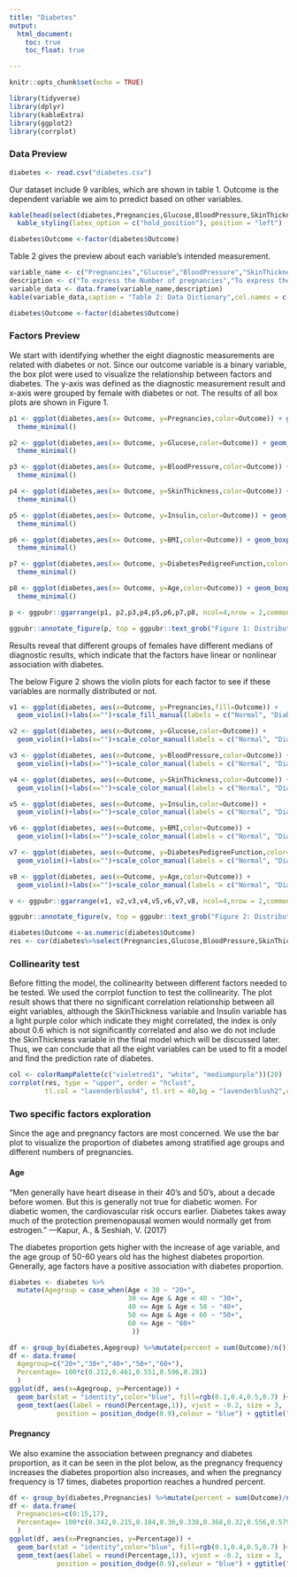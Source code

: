 ```yaml
---
title: "Diabetes"
output: 
  html_document:
    toc: true
    toc_float: true

---
```


```r
knitr::opts_chunk$set(echo = TRUE)
```

```r
library(tidyverse)
library(dplyr)
library(kableExtra)
library(ggplot2)
library(corrplot)
```
### Data Preview
```r
diabetes <- read.csv("diabetes.csv")
```
Our dataset include 9 varibles, which are shown in table 1. Outcome is the dependent variable we aim to prredict based on other variables.

```r
kable(head(select(diabetes,Pregnancies,Glucose,BloodPressure,SkinThickness,Insulin, BMI,DiabetesPedigreeFunction,Age, Outcome),9),caption = "Table 1: Raw Data") %>%
  kable_styling(latex_option = c("hold_position"), position = "left")

diabetes$Outcome <-factor(diabetes$Outcome)
```

Table 2 gives the preview about each variable's intended measurement.

```r
variable_name <- c("Pregnancies","Glucose","BloodPressure","SkinThickness","Insulin", "BMI","DiabetesPedigreeFunction","Age", "Outcome")
description <- c("To express the Number of pregnancies","To express the Glucose level in blood","To express the Blood pressure measurement","To express the thickness of the skin","To express the Insulin level in blood","To express the Body mass index","To express the Diabetes percentage","To express the age","To express the diabetes outcome 1 is Yes and 0 is No")
variable_data <- data.frame(variable_name,description)
kable(variable_data,caption = "Table 2: Data Dictionary",col.names = c("Variable Name","Description"))%>% kable_styling(latex_option = c("hold_position"), position = "left")
```


```r
diabetes$Outcome <-factor(diabetes$Outcome)
```
### Factors Preview

We start with identifying whether the eight diagnostic measurements are related with diabetes or not. Since our outcome variable is a binary variable, the box plot were used to visualize the relationship between factors and diabetes. The y-axis was defined as the diagnostic measurement result  and x-axis were grouped by female with diabetes or not. The results of all box plots are shown in Figure 1.  

```r
p1 <- ggplot(diabetes,aes(x= Outcome, y=Pregnancies,color=Outcome)) + geom_boxplot()+labs(x="")+scale_color_manual(labels = c("Normal", "Diabetes"), values = c("#DC9FB4", "purple"))+theme(axis.title.y = element_text(size=8))+
  theme_minimal()

p2 <- ggplot(diabetes,aes(x= Outcome, y=Glucose,color=Outcome)) + geom_boxplot()+labs(x="")+scale_color_manual(labels = c("Normal", "Diabetes"), values = c("#DC9FB4", "purple"))+theme(axis.title.y = element_text(size=8))+
  theme_minimal()

p3 <- ggplot(diabetes,aes(x= Outcome, y=BloodPressure,color=Outcome)) + geom_boxplot()+labs(x="")+scale_color_manual(labels = c("Normal", "Diabetes"), values = c("#DC9FB4", "purple"))+theme(axis.title.y = element_text(size=8))+
  theme_minimal()

p4 <- ggplot(diabetes,aes(x= Outcome, y=SkinThickness,color=Outcome)) + geom_boxplot()+labs(x="")+scale_color_manual(labels = c("Normal", "Diabetes"), values = c("#DC9FB4", "purple"))+theme(axis.title.y = element_text(size=8))+
  theme_minimal()

p5 <- ggplot(diabetes,aes(x= Outcome, y=Insulin,color=Outcome)) + geom_boxplot()+labs(x="")+scale_color_manual(labels = c("Normal", "Diabetes"), values = c("#DC9FB4", "purple"))+theme(axis.title.y = element_text(size=8))+
  theme_minimal()

p6 <- ggplot(diabetes,aes(x= Outcome, y=BMI,color=Outcome)) + geom_boxplot()+labs(x="")+scale_color_manual(labels = c("Normal", "Diabetes"), values = c("#DC9FB4", "purple"))+theme(axis.title.y = element_text(size=8))+
  theme_minimal()

p7 <- ggplot(diabetes,aes(x= Outcome, y=DiabetesPedigreeFunction,color=Outcome)) + geom_boxplot()+labs(x="")+scale_color_manual(labels = c("Normal", "Diabetes"), values = c("#DC9FB4", "purple"))+theme(axis.title.y = element_text(size=8))+
  theme_minimal()

p8 <- ggplot(diabetes,aes(x= Outcome, y=Age,color=Outcome)) + geom_boxplot()+labs(x="")+scale_color_manual(labels = c("Normal", "Diabetes"), values = c("#DC9FB4", "purple"))+theme(axis.title.y = element_text(size=8))+
  theme_minimal()
```

```r
p <- ggpubr::ggarrange(p1, p2,p3,p4,p5,p6,p7,p8, ncol=4,nrow = 2,common.legend = TRUE)

ggpubr::annotate_figure(p, top = ggpubr::text_grob("Figure 1: Distributions of Variables Among Each Group", color = "#0F2540",face = "bold", size = 15))

```

Results reveal that different groups of females have different medians of diagnostic results, which indicate that the factors have linear or nonlinear association with diabetes. 

The below Figure 2 shows the violin plots for each factor to see if these variables are normally distributed or not.

```r
v1 <- ggplot(diabetes, aes(x=Outcome, y=Pregnancies,fill=Outcome)) + 
  geom_violin()+labs(x="")+scale_fill_manual(labels = c("Normal", "Diabetes"), values = c("mistyrose", "plum3"))+theme_minimal()

v2 <- ggplot(diabetes, aes(x=Outcome, y=Glucose,color=Outcome)) + 
  geom_violin()+labs(x="")+scale_color_manual(labels = c("Normal", "Diabetes"), values = c("#DC9FB4", "purple"))+theme_minimal()

v3 <- ggplot(diabetes, aes(x=Outcome, y=BloodPressure,color=Outcome)) + 
  geom_violin()+labs(x="")+scale_color_manual(labels = c("Normal", "Diabetes"), values = c("#DC9FB4", "purple"))+theme_minimal()

v4 <- ggplot(diabetes, aes(x=Outcome, y=SkinThickness,color=Outcome)) + 
  geom_violin()+labs(x="")+scale_color_manual(labels = c("Normal", "Diabetes"), values = c("#DC9FB4", "purple"))+theme_minimal()

v5 <- ggplot(diabetes, aes(x=Outcome, y=Insulin,color=Outcome)) + 
  geom_violin()+labs(x="")+scale_color_manual(labels = c("Normal", "Diabetes"), values = c("#DC9FB4", "purple"))+theme_minimal()

v6 <- ggplot(diabetes, aes(x=Outcome, y=BMI,color=Outcome)) + 
  geom_violin()+labs(x="")+scale_color_manual(labels = c("Normal", "Diabetes"), values = c("#DC9FB4", "purple"))+theme_minimal()

v7 <- ggplot(diabetes, aes(x=Outcome, y=DiabetesPedigreeFunction,color=Outcome)) + 
  geom_violin()+labs(x="")+scale_color_manual(labels = c("Normal", "Diabetes"), values = c("#DC9FB4", "purple"))+theme_minimal()

v8 <- ggplot(diabetes, aes(x=Outcome, y=Age,color=Outcome)) + 
  geom_violin()+labs(x="")+scale_color_manual(labels = c("Normal", "Diabetes"), values = c("#DC9FB4", "purple"))+theme_minimal()
```

```r
v <- ggpubr::ggarrange(v1, v2,v3,v4,v5,v6,v7,v8, ncol=4,nrow = 2,common.legend = TRUE)

ggpubr::annotate_figure(v, top = ggpubr::text_grob("Figure 2: Distributions of Variables Among Each Group", color = "#0F2540",face = "bold", size = 15))
```

```r
diabetes$Outcome <-as.numeric(diabetes$Outcome)
res <- cor(diabetes%>%select(Pregnancies,Glucose,BloodPressure,SkinThickness,Insulin, BMI,DiabetesPedigreeFunction,Age, Outcome))
```


### Collinearity test


Before fitting the model, the collinearity between different factors needed to be tested. We used the corrplot function to test the collinearity. The plot result shows that there no significant correlation relationship between all eight variables, although the SkinThickness variable and Insulin variable has a light purple color which indicate they might correlated, the index is only about 0.6 which is not significantly correlated and also we do not include the SkinThickness variable in the final model which will be discussed later. Thus, we can conclude that all the eight variables can be used to fit a model and find the prediction rate of diabetes.


```r
col <- colorRampPalette(c("violetred1", "white", "mediumpurple"))(20)
corrplot(res, type = "upper", order = "hclust", 
         tl.col = "lavenderblush4", tl.srt = 40,bg = "lavenderblush2",col =col,tl.cex = 0.7)
```



### Two specific factors exploration

Since the age and pregnancy factors are most concerned. We use the bar plot to visualize the proportion of diabetes among stratified age groups and different numbers of pregnancies.

####  Age

“Men generally have heart disease in their 40’s and 50’s, about a decade before women. But this is generally not true for diabetic women. For diabetic women, the cardiovascular risk occurs earlier. Diabetes takes away much of the protection premenopausal women would normally get from estrogen.”                                                            —Kapur, A., & Seshiah, V. (2017)   

The diabetes proportion gets higher with the increase of age variable, and the age group of 50-60 years old has the highest diabetes proportion. Generally, age factors have a positive association with diabetes proportion.

```r
diabetes <- diabetes %>% 
  mutate(Agegroup = case_when(Age < 30 ~ "20+", 
                              30 <= Age & Age < 40 ~ "30+", 
                              40 <= Age & Age < 50 ~ "40+", 
                              50 <= Age & Age < 60 ~ "50+", 
                              60 <= Age ~ "60+"
                               ))

df <- group_by(diabetes,Agegroup) %>%mutate(percent = sum(Outcome)/n())
df <- data.frame(
  Agegroup=c("20+","30+","40+","50+","60+"),
  Percentage= 100*c(0.212,0.461,0.551,0.596,0.281)
  )
ggplot(df, aes(x=Agegroup, y=Percentage)) + 
  geom_bar(stat = "identity",color="blue", fill=rgb(0.1,0.4,0.5,0.7) )+
  geom_text(aes(label = round(Percentage,1)), vjust = -0.2, size = 3,
            position = position_dodge(0.9),colour = "blue") + ggtitle("Fig3. Percentage of Diabetes in Different Age Groups")+theme_minimal()+labs(x="Age Group")

```

####  Pregnancy

We also examine the association between pregnancy and diabetes proportion, as it can be seen in the plot below, as the pregnancy frequency increases the diabetes proportion also increases, and when the pregnancy frequency is 17 times,  diabetes proportion reaches a hundred percent.


```r
df <- group_by(diabetes,Pregnancies) %>%mutate(percent = sum(Outcome)/n())
df <- data.frame(
  Pregnancies=c(0:15,17),
  Percentage= 100*c(0.342,0.215,0.184,0.36,0.338,0.368,0.32,0.556,0.579,0.643,0.417,0.636,0.444,0.5,1.0,1.0,1.0)
  )
ggplot(df, aes(x=Pregnancies, y=Percentage)) + 
  geom_bar(stat = "identity",color="blue", fill=rgb(0.1,0.4,0.5,0.7) )+
  geom_text(aes(label = round(Percentage,1)), vjust = -0.2, size = 3,
            position = position_dodge(0.9),colour = "blue") + ggtitle("Fig4. Percentage of Diabetes According to Different Pregnancies")+theme_minimal()
```